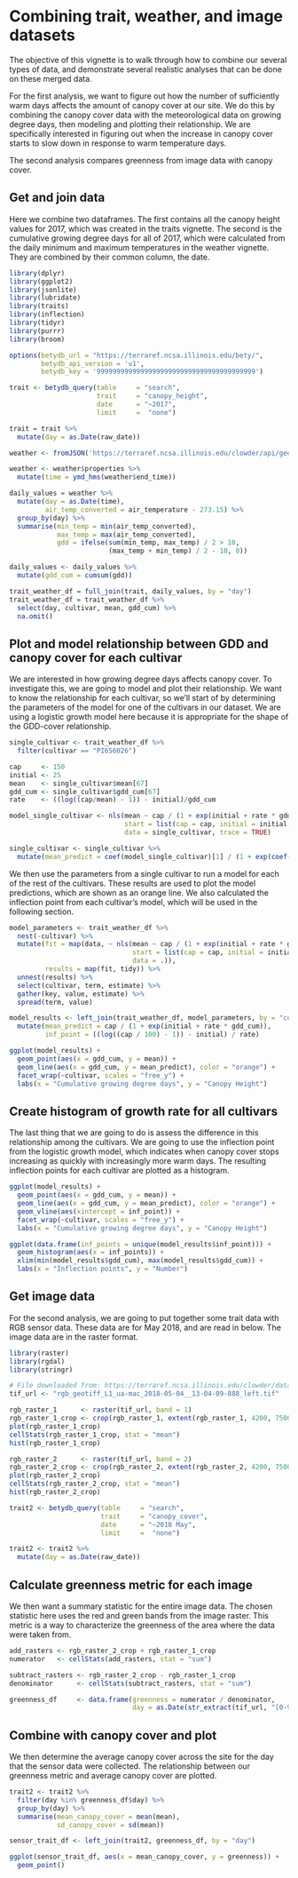 # Combining trait, weather, and image datasets

The objective of this vignette is to walk through how to combine our several types of data, and demonstrate several realistic analyses that can be done on these merged data. 

For the first analysis, we want to figure out how the number of sufficiently warm days affects the amount of canopy cover at our site. We do this by combining the canopy cover data with the meteorological data on growing degree days, then modeling and plotting their relationship. We are specifically interested in figuring out when the increase in canopy cover starts to slow down in response to warm temperature days. 

The second analysis compares greenness from image data with canopy cover. 

## Get and join data

Here we combine two dataframes. 
The first contains all the canopy height values for 2017, which was created in the traits vignette. 
The second is the cumulative growing degree days for all of 2017, which were calculated from the daily minimum and maximum temperatures in the weather vignette. 
They are combined by their common column, the date. 

```r
library(dplyr)
library(ggplot2)
library(jsonlite)
library(lubridate)
library(traits)
library(inflection)
library(tidyr)
library(purrr)
library(broom)

options(betydb_url = "https://terraref.ncsa.illinois.edu/bety/",
        betydb_api_version = 'v1', 
        betydb_key = '9999999999999999999999999999999999999999')
```

```r
trait <- betydb_query(table     = "search", 
                      trait     = "canopy_height", 
                      date      = "~2017",
                      limit     =  "none")

trait = trait %>% 
  mutate(day = as.Date(raw_date))
```

```r
weather <- fromJSON('https://terraref.ncsa.illinois.edu/clowder/api/geostreams/datapoints?stream_id=46431&since=2017-01-01&until=2017-12-31', flatten = FALSE)

weather <- weather$properties %>% 
  mutate(time = ymd_hms(weather$end_time))

daily_values = weather %>% 
  mutate(day = as.Date(time), 
         air_temp_converted = air_temperature - 273.15) %>% 
  group_by(day) %>% 
  summarise(min_temp = min(air_temp_converted), 
            max_temp = max(air_temp_converted), 
            gdd = ifelse(sum(min_temp, max_temp) / 2 > 10, 
                         (max_temp + min_temp) / 2 - 10, 0))

daily_values <- daily_values %>% 
  mutate(gdd_cum = cumsum(gdd))
```

```r
trait_weather_df = full_join(trait, daily_values, by = "day")
trait_weather_df = trait_weather_df %>% 
  select(day, cultivar, mean, gdd_cum) %>% 
  na.omit()
```

## Plot and model relationship between GDD and canopy cover for each cultivar

We are interested in how growing degree days affects canopy cover. 
To investigate this, we are going to model and plot their relationship. 
We want to know the relationship for each cultivar, so we'll start of by determining the parameters of the model for one of the cultivars in our dataset. 
We are using a logistic growth model here because it is appropriate for the shape of the GDD-cover relationship. 

```r
single_cultivar <- trait_weather_df %>% 
  filter(cultivar == "PI656026")

cap     <- 150
initial <- 25
mean    <- single_cultivar$mean[67]
gdd_cum <- single_cultivar$gdd_cum[67]
rate    <- ((log((cap/mean) - 1)) - initial)/gdd_cum

model_single_cultivar <- nls(mean ~ cap / (1 + exp(initial + rate * gdd_cum)), 
                             start = list(cap = cap, initial = initial, rate = rate),
                             data = single_cultivar, trace = TRUE)

single_cultivar <- single_cultivar %>% 
  mutate(mean_predict = coef(model_single_cultivar)[1] / (1 + exp(coef(model_single_cultivar)[2] + coef(model_single_cultivar)[3] * gdd_cum)))
```

We then use the parameters from a single cultivar to run a model for each of the rest of the cultivars. 
These results are used to plot the model predictions, which are shown as an orange line. 
We also calculated the inflection point from each cultivar's model, which will be used in the following section. 

```r
model_parameters <- trait_weather_df %>% 
  nest(-cultivar) %>% 
  mutate(fit = map(data, ~ nls(mean ~ cap / (1 + exp(initial + rate * gdd_cum)), 
                               start = list(cap = cap, initial = initial, rate = rate), 
                               data = .)), 
         results = map(fit, tidy)) %>% 
  unnest(results) %>% 
  select(cultivar, term, estimate) %>% 
  gather(key, value, estimate) %>% 
  spread(term, value) 

model_results <- left_join(trait_weather_df, model_parameters, by = "cultivar") %>% 
  mutate(mean_predict = cap / (1 + exp(initial + rate * gdd_cum)), 
         inf_point = ((log((cap / 100) - 1)) - initial) / rate)

ggplot(model_results) +
  geom_point(aes(x = gdd_cum, y = mean)) +
  geom_line(aes(x = gdd_cum, y = mean_predict), color = "orange") +
  facet_wrap(~cultivar, scales = "free_y") +
  labs(x = "Cumulative growing degree days", y = "Canopy Height")
```

## Create histogram of growth rate for all cultivars

The last thing that we are going to do is assess the difference in this relationship among the cultivars. 
We are going to use the inflection point from the logistic growth model, which indicates when canopy cover stops increasing as quickly with increasingly more warm days. 
The resulting inflection points for each cultivar are plotted as a histogram. 

```r
ggplot(model_results) +
  geom_point(aes(x = gdd_cum, y = mean)) +
  geom_line(aes(x = gdd_cum, y = mean_predict), color = "orange") +
  geom_vline(aes(xintercept = inf_point)) +
  facet_wrap(~cultivar, scales = "free_y") +
  labs(x = "Cumulative growing degree days", y = "Canopy Height")

ggplot(data.frame(inf_points = unique(model_results$inf_point))) +
  geom_histogram(aes(x = inf_points)) +
  xlim(min(model_results$gdd_cum), max(model_results$gdd_cum)) +
  labs(x = "Inflection points", y = "Number")
```

## Get image data

For the second analysis, we are going to put together some trait data with RGB sensor data. 
These data are for May 2018, and are read in below. 
The image data are in the raster format. 

```r
library(raster)
library(rgdal)
library(stringr)

# File downloaded from: https://terraref.ncsa.illinois.edu/clowder/datasets/5c507cb74f0c436195ba8eb4?space=5c50512a4f0c436195b9ad67
tif_url <- "rgb_geotiff_L1_ua-mac_2018-05-04__13-04-09-888_left.tif"

rgb_raster_1      <- raster(tif_url, band = 1)
rgb_raster_1_crop <- crop(rgb_raster_1, extent(rgb_raster_1, 4200, 7500, 1800, 4200))
plot(rgb_raster_1_crop)
cellStats(rgb_raster_1_crop, stat = "mean")
hist(rgb_raster_1_crop)

rgb_raster_2      <- raster(tif_url, band = 2)
rgb_raster_2_crop <- crop(rgb_raster_2, extent(rgb_raster_2, 4200, 7500, 1800, 4200))
plot(rgb_raster_2_crop)
cellStats(rgb_raster_2_crop, stat = "mean")
hist(rgb_raster_2_crop)
```

```r
trait2 <- betydb_query(table     = "search", 
                       trait     = "canopy_cover", 
                       date      = "~2018 May",
                       limit     =  "none")

trait2 <- trait2 %>% 
  mutate(day = as.Date(raw_date))
```

## Calculate greenness metric for each image

We then want a summary statistic for the entire image data. 
The chosen statistic here uses the red and green bands from the image raster. 
This metric is a way to characterize the greenness of the area where the data were taken from. 

```r
add_rasters <- rgb_raster_2_crop + rgb_raster_1_crop
numerator   <- cellStats(add_rasters, stat = "sum")

subtract_rasters <- rgb_raster_2_crop - rgb_raster_1_crop
denominator      <- cellStats(subtract_rasters, stat = "sum")

greenness_df     <- data.frame(greenness = numerator / denominator, 
                               day = as.Date(str_extract(tif_url, "[0-9]{4}-[0-9]{2}-[0-9]{2}")))
```

## Combine with canopy cover and plot

We then determine the average canopy cover across the site for the day that the sensor data were collected. 
The relationship between our greenness metric and average canopy cover are plotted. 

```r
trait2 <- trait2 %>% 
  filter(day %in% greenness_df$day) %>% 
  group_by(day) %>% 
  summarise(mean_canopy_cover = mean(mean), 
            sd_canopy_cover = sd(mean))

sensor_trait_df <- left_join(trait2, greenness_df, by = "day")

ggplot(sensor_trait_df, aes(x = mean_canopy_cover, y = greenness)) +
  geom_point()
```
